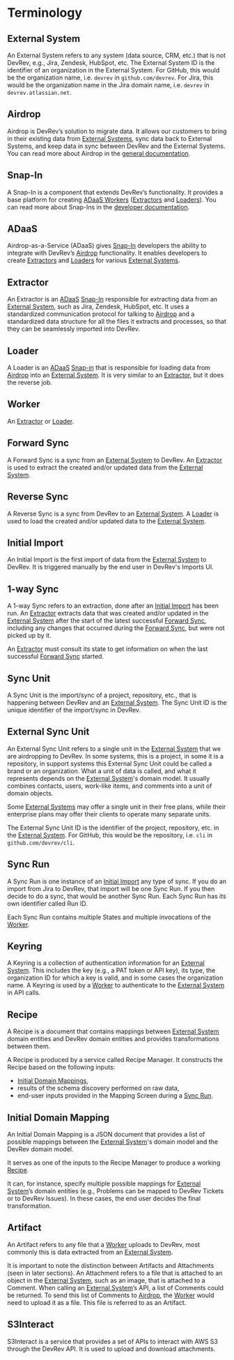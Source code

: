 # Terminology

## External System

An External System refers to any system (data source, CRM, etc.) that is not DevRev, e.g., Jira, Zendesk, HubSpot, etc.
The External System ID is the identifier of an organization in the External System.
For GitHub, this would be the organization name, i.e. `devrev` in `github.com/devrev`.
For Jira, this would be the organization name in the Jira domain name, i.e. `devrev` in `devrev.atlassian.net`.

## Airdrop

Airdrop is DevRev’s solution to migrate data.
It allows our customers to bring in their existing data from [External Systems](#external-system),
sync data back to External Systems, and keep data in sync between DevRev and the External Systems.
You can read more about Airdrop in the [general documentation](https://docs.devrev.ai/import#airdrop-features).

## Snap-In

A Snap-In is a component that extends DevRev’s functionality.
It provides a base platform for creating [ADaaS Workers](#worker) ([Extractors](#extractor) and [Loaders](#loader)).
You can read more about Snap-Ins in the [developer documentation](https://developer.devrev.ai/snapin-development/concepts#snap-in).

## ADaaS

Airdrop-as-a-Service (ADaaS) gives [Snap-In](#snap-in) developers the ability to integrate with DevRev’s [Airdrop](#airdrop) functionality.
It enables developers to create [Extractors](#extractor) and [Loaders](#loader) for various [External Systems](#external-system).

## Extractor

An Extractor is an [ADaaS](#adaas) [Snap-In](#snap-in) responsible for extracting data from an [External System](#external-system), such as Jira, Zendesk, HubSpot, etc.
It uses a standardized communication protocol for talking to [Airdrop](#airdrop) and a standardized data structure for all the files it extracts and processes,
so that they can be seamlessly imported into DevRev.

## Loader

A Loader is an [ADaaS](#adaas) [Snap-in](#snap-in) that is responsible for loading data from [Airdrop](#airdrop) into an [External System](#external-system).
It is very similar to an [Extractor](#extractor), but it does the reverse job.

## Worker

An [Extractor](#extractor) or [Loader](#loader).

## Forward Sync

A Forward Sync is a sync from an [External System](#external-system) to DevRev.
An [Extractor](#extractor) is used to extract the created and/or updated data from the [External System](#external-system).

## Reverse Sync

A Reverse Sync is a sync from DevRev to an [External System](#external-system).
A [Loader](#loader) is used to load the created and/or updated data to the [External System](#external-system).

## Initial Import

An Initial Import is the first import of data from the [External System](#external-system) to DevRev.
It is triggered manually by the end user in DevRev's Imports UI.

## 1-way Sync

A 1-way Sync refers to an extraction, done after an [Initial Import](#initial-import) has been run.
An [Extractor](#extractor) extracts data that was created and/or updated in the [External System](#external-system)
after the start of the latest successful [Forward Sync](#forward-sync),
including any changes that occurred during the [Forward Sync](#forward-sync), but were not picked up by it.

An [Extractor](#extractor) must consult its state
to get information on when the last successful [Forward Sync](#forward-sync) started.

## Sync Unit

A Sync Unit is the import/sync of a project, repository, etc., that is happening between DevRev and an [External System](#external-system).
The Sync Unit ID is the unique identifier of the import/sync in DevRev.

## External Sync Unit

An External Sync Unit refers to a single unit in the [External System](#external-system) that we are airdropping to DevRev.
In some systems, this is a project, in some it is a repository, in support systems this External Sync Unit could be called a brand or an organization.
What a unit of data is called, and what it represents depends on the [External System](#external-system)'s domain model.
It usually combines contacts, users, work-like items, and comments into a unit of domain objects.

Some [External Systems](#external-system) may offer a single unit in their free plans,
while their enterprise plans may offer their clients to operate many separate units.

The External Sync Unit ID is the identifier of the project, repository, etc. in the [External System](#external-system).
For GitHub, this would be the repository, i.e. `cli` in `github.com/devrev/cli`.

## Sync Run

A Sync Run is one instance of an [Initial Import](#initial-import) any type of sync.
If you do an import from Jira to DevRev, that import will be one Sync Run.
If you then decide to do a sync, that would be another Sync Run.
Each Sync Run has its own identifier called Run ID.

Each Sync Run contains multiple States and multiple invocations of the [Worker](#worker).

## Keyring

A Keyring is a collection of authentication information for an [External System](#external-system).
This includes the key (e.g., a PAT token or API key), its type, the organization ID for which a key is valid,
and in some cases the organization name.
A Keyring is used by a [Worker](#worker) to authenticate to the [External System](#external-system) in API calls.

## Recipe

A Recipe is a document that contains mappings between [External System](#external-system) domain entities and DevRev
domain entities and provides transformations between them.

A Recipe is produced by a service called Recipe Manager.
It constructs the Recipe based on the following inputs:
- [Initial Domain Mappings](#initial-domain-mapping),
- results of the schema discovery performed on raw data,
- end-user inputs provided in the Mapping Screen during a [Sync Run](#sync-run).

## Initial Domain Mapping

An Initial Domain Mapping is a JSON document that provides a list of possible mappings between the
[External System](#external-system)'s domain model and the DevRev domain model.

It serves as one of the inputs to the Recipe Manager to produce a working [Recipe](#recipe).

It can, for instance, specify multiple possible mappings for [External System](#external-system)’s domain entities
(e.g., Problems can be mapped to DevRev Tickets or to DevRev Issues).
In these cases, the end user decides the final transformation.

## Artifact

An Artifact refers to any file that a [Worker](#worker) uploads to DevRev,
most commonly this is data extracted from an [External System](#external-system).

It is important to note the distinction between Artifacts and Attachments (seen in later sections).
An Attachment refers to a file that is attached to an object in the [External System](#external-system),
such as an image, that is attached to a Comment.
When calling an [External System](#external-system)’s API, a list of Comments could be returned.
To send this list of Comments to [Airdrop](#airdrop), the [Worker](#worker) would need to upload it as a file.
This file is referred to as an Artifact.

## S3Interact

S3Interact is a service that provides a set of APIs to interact with AWS S3 through the DevRev API.
It is used to upload and download attachments.
